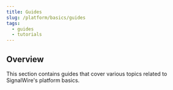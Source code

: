 ```yaml
---
title: Guides
slug: /platform/basics/guides
tags:
  - guides
  - tutorials
---
```


## Overview

This section contains guides that cover various topics related to SignalWire's platform basics.


<GuidesList/>

